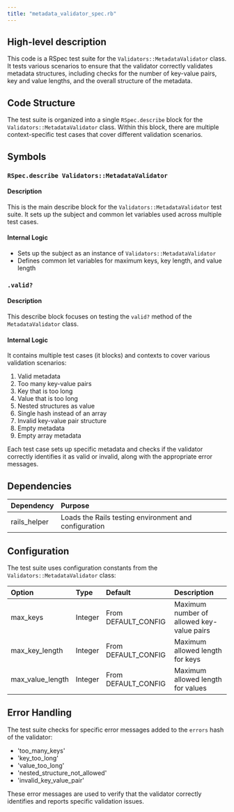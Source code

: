 ```yaml
---
title: "metadata_validator_spec.rb"
---
```


## High-level description
This code is a RSpec test suite for the `Validators::MetadataValidator` class. It tests various scenarios to ensure that the validator correctly validates metadata structures, including checks for the number of key-value pairs, key and value lengths, and the overall structure of the metadata.

## Code Structure
The test suite is organized into a single `RSpec.describe` block for the `Validators::MetadataValidator` class. Within this block, there are multiple context-specific test cases that cover different validation scenarios.

## Symbols

### `RSpec.describe Validators::MetadataValidator`
#### Description
This is the main describe block for the `Validators::MetadataValidator` test suite. It sets up the subject and common let variables used across multiple test cases.

#### Internal Logic
- Sets up the subject as an instance of `Validators::MetadataValidator`
- Defines common let variables for maximum keys, key length, and value length

### `.valid?`
#### Description
This describe block focuses on testing the `valid?` method of the `MetadataValidator` class.

#### Internal Logic
It contains multiple test cases (it blocks) and contexts to cover various validation scenarios:

1. Valid metadata
2. Too many key-value pairs
3. Key that is too long
4. Value that is too long
5. Nested structures as value
6. Single hash instead of an array
7. Invalid key-value pair structure
8. Empty metadata
9. Empty array metadata

Each test case sets up specific metadata and checks if the validator correctly identifies it as valid or invalid, along with the appropriate error messages.

## Dependencies
| Dependency | Purpose |
|:-----------|:--------|
| rails_helper | Loads the Rails testing environment and configuration |

## Configuration
The test suite uses configuration constants from the `Validators::MetadataValidator` class:

| Option | Type | Default | Description |
|:-------|:-----|:--------|:------------|
| max_keys | Integer | From DEFAULT_CONFIG | Maximum number of allowed key-value pairs |
| max_key_length | Integer | From DEFAULT_CONFIG | Maximum allowed length for keys |
| max_value_length | Integer | From DEFAULT_CONFIG | Maximum allowed length for values |

## Error Handling
The test suite checks for specific error messages added to the `errors` hash of the validator:

- 'too_many_keys'
- 'key_too_long'
- 'value_too_long'
- 'nested_structure_not_allowed'
- 'invalid_key_value_pair'

These error messages are used to verify that the validator correctly identifies and reports specific validation issues.
